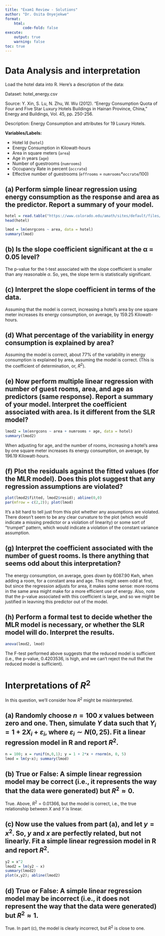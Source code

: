 ```yaml
---
title: "Exam1 Review - Solutions"
author: "Dr. Osita Onyejekwe"
format:
    html:
        code-fold: false
execute:
    output: true
    warning: false
toc: true
---
```


# Data Analysis and interpretation

Load the hotel data into R. Here’s a description of the data:

Dataset:  hotel_energy.csv

Source: Y. Xin, S. Lu, N. Zhu, W. Wu (2012). "Energy Consumption Quota of Four and Five Star Luxury Hotels Buildings in Hainan Province, China," Energy and Buildings, Vol. 45, pp. 250-256.

Description: Energy Consumption and attributes for 19 Luxury Hotels.

**Variables/Labels:**

- Hotel Id   (`hotel`)
- Energy Consumption in Kilowatt-hours
- Area in square meters   (`area`)
- Age in years     (`age`)
- Number of guestrooms    (`numrooms`)
- Occupancy Rate in percent   (`occrate`)
- Effective number of guestrooms  (`effrooms` = `numrooms`*`occrate`/100)

## (a) Perform simple linear regression using energy consumption as the response and area as the predictor. Report a summary of your model.


```R
hotel = read.table("https://www.colorado.edu/amath/sites/default/files/attached-files/hotel_0.txt", sep = ",", header = TRUE)
head(hotel)
```


```R
lmod = lm(enrgcons ~ area, data = hotel)
summary(lmod)
```


## (b) Is the slope coefficient significant at the α = 0.05 level?

The p-value for the t-test associated with the slope coefficient is smaller than any reasonable $\alpha$. So, yes, the slope term is statistically significant.

## (c)  Interpret the slope coefficient in terms of the data.

Assuming that the model is correct, increasing a hotel's area by one square meter increases its energy consumption, on average, by 159.25 Kilowatt-hours.

## (d) What percentage of the variability in energy consumption is explained by area?

Assuming the model is correct, about 77% of the variability in energy consumption is explained by area, assuming the model is correct. (This is the coefficient of determination, or, $R^2$).

## (e) Now perform multiple linear regression with number of guest rooms, area, and age as predictors (same response). Report a summary of your model. Interpret the coefficient associated with area. Is it different from the SLR model?


```R
lmod2 = lm(enrgcons ~ area + numrooms + age, data = hotel)
summary(lmod2)
```


When adjusting for age, and the number of rooms, increasing a hotel's area by one square meter increases its energy consumption, on average, by 196.19 Kilowatt-hours.

## (f) Plot the residuals against the fitted values (for the MLR model). Does this plot suggest that any regression assumptions are violated?


```R
plot(lmod2$fitted, lmod2$resid); abline(0,0)
par(mfrow = c(2,2)); plot(lmod)
```


It's a bit hard to tell just from this plot whether any assumptions are violated. There doesn't seem to be any clear curvature to the plot (which would indicate a missing predictor or a violation of linearity) or some sort of "trumpet" pattern, which would indicate a violation of the constant variance assumption.

## (g) Interpret the coefficient associated with the number of guest rooms. Is there anything that seems odd about this interpretation?

The energy consumption, on average, goes *down* by 6087.90 Kwh, when adding a room, for a constant area and age. This might seem odd at first, but since the regression adjusts for area, it makes some sense: more rooms in the same area might make for a more efficient use of energy. Also, note that the p-value associated with this coefficient is large, and so we might be justified in leavning this predictor out of the model.

## (h) Perform a formal test to decide whether the MLR model is necessary, or whether the SLR model will do. Interpret the results.


```R
anova(lmod2, lmod)
```

The F-test performed above suggests that the reduced model is sufficient (i.e., the p-value, 0.4203536, is high, and we can't reject the null that the reduced model is sufficient).

# Interpretations of $R^2$

In this question, we'll consider how $R^2$ might be misinterpreted. 

## (a) Randomly choose $n = 100$ $x$ values between zero and one. Then, simulate $Y$ data such that $Y_i = 1 + 2X_i + \varepsilon_i$, where $\varepsilon_i \sim N(0,25)$. Fit a linear regression model in R and report $R^2$.


```R
n = 100; x = runif(n,0,1); y = 1 + 2*x + rnorm(n, 0, 5)
lmod = lm(y~x); summary(lmod)
```


## (b) True or False: A simple linear regression model may be correct (i.e., it represents the way that the data were generated) but $R^2 \approx 0$. 

True. Above, $R^2 = 0.01366$, but the model is correct, i.e., the true relationship between $X$ and $Y$ is linear.

## (c) Now use the values from part (a), and let $y = x^2$. So, $y$ and $x$ are perfectly related, but not linearly. Fit a simple linear regression model in R and report $R^2$. 


```R
y2 = x^2
lmod2 = lm(y2 ~ x)
summary(lmod2)
plot(x,y2); abline(lmod2)
```


## (d) True or False: A simple linear regression model may be incorrect (i.e., it does not represent the way that the data were generated) but $R^2 \approx 1$. 

True. In part (c), the model is clearly incorrect, but $R^2$ is close to one.
